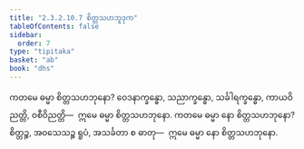 ```yaml
---
title: "2.3.2.10.7 စိတ္တသဟဘူဒုက"
tableOfContents: false
sidebar:
  order: 7
type: "tipitaka"
basket: "ab"
book: "dhs"
---
```



<DynamicBreadcrumb />

<Division number="1203" book="dhs" e="ch" v="29" p="239">

<Paragraph number="1899" book="dhs">
ကတမေ ဓမ္မာ စိတ္တသဟဘုနော? ဝေဒနာက္ခန္ဓော, သညာက္ခန္ဓော, သင်္ခါရက္ခန္ဓော, ကာယဝိညတ္တိ, ဝစီဝိညတ္တိ—  ဣမေ ဓမ္မာ စိတ္တသဟဘုနော.
</Paragraph>

</Division>
<Division number="1204" book="dhs" e="ch" v="29" p="239">

<Paragraph number="1900" book="dhs">
ကတမေ ဓမ္မာ နော စိတ္တသဟဘုနော? စိတ္တဉ္စ, အဝသေသဉ္စ ရူပံ, အသင်္ခတာ စ ဓာတု—  ဣမေ ဓမ္မာ နော စိတ္တသဟဘုနော.
</Paragraph>
</Division>